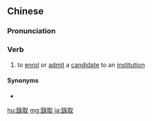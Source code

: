 ==Chinese==
{{zh-forms|s=录取}}

===Pronunciation===
{{zh-pron
|m=lùqǔ
|c=luk6 ceoi2
|mn=lio̍k-chhú/lo̍k-chhú
|cat=v
}}

===Verb===
{{zh-verb}}

# {{lb|zh|Advanced Mandarin}} to [[enrol]] or [[admit]] a [[candidate]] to an [[institution]]

====Synonyms====
* {{zh-l|錄取通知書}}

[[hu:錄取]]
[[mg:錄取]]
[[ja:錄取]]